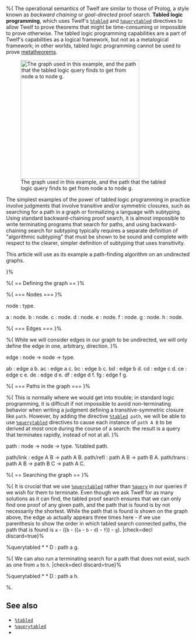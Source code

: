 %{ 
The operational semantics of Twelf are similar to those of Prolog, 
a style known as ''backward chaining'' or ''goal-directed'' proof 
search. '''Tabled logic programming''', which uses Twelf's 
<tt>[[%tabled]]</tt> and <tt>[[%querytabled]]</tt> directives to 
allow Twelf to prove theorems that might be time-consuming or 
impossible to prove otherwise. The tabled logic programming 
capabilities are a 
part of Twelf's capabilities as a logical framework, but not as a 
metalogical framework; in other worlds, tabled logic programming 
cannot be used to prove [[metatheorems]].

[[Image:Searchgraph-found.svg|thumb|right|325px|The graph used in this example, and the path that the tabled logic query finds to get from node a to node g.]] 

The simplest examples of the power of tabled logic programming in 
practice involve judgments that involve transitive and/or symmetric 
closures, such as searching for a path in a graph or formalizing a 
language with subtyping. Using standard backward-chaining proof search, 
it is almost impossible to write terminating programs that search for 
paths, and using backward-chaining search for subtyping typically 
requires a separate definition of "algorithmic subtyping" that must 
be shown to be sound and complete with respect to the clearer, simpler 
definition of subtyping that uses transitivity.

This article will use as its example a path-finding algorithm 
on an undirected graphs. 

}%

%{ == Defining the graph == }%

%{ === Nodes === }%

node : type.

a : node.
b : node.
c : node.
d : node.
e : node.
f : node.
g : node.
h : node.

%{ === Edges === }%

%{ While we will consider edges in our graph to be undirected, 
we will only define the edge in one, arbitrary, direction. }%

edge : node -> node -> type.

ab : edge a b.
ac : edge a c. 
bc : edge b c.
bd : edge b d.
cd : edge c d.
ce : edge c e.
de : edge d e.
df : edge d f.
fg : edge f g.

%{ === Paths in the graph === }%

%{
This is normally where we would get into trouble; in standard 
logic programming, it is difficult if not impossible to avoid 
non-terminating behavior when writing a judgment defining a 
transitive-symmetric closure like <tt>path</tt>. However, by 
adding the directive <tt>[[%tabled]] path</tt>, we will be able 
to use <tt>[[%querytabled]]</tt> directives to cause each instance 
of <tt>path A B</tt> to be derived at most once during the course 
of a search: the result is a query that terminates rapidly, 
instead of not at all.
}%

path : node -> node -> type.
%tabled path.

path/link : edge A B -> path A B.
path/refl : path A B -> path B A.
path/trans : path A B -> path B C -> path A C.

%{ == Searching the graph == }%

%{ 
It is crucial that we use <tt>[[%querytabled]]</tt> rather than 
<tt>[[%query]]</tt> in our queries if we wish for them to terminate. 
Even though we ask Twelf for as many solutions as it can find, the 
tabled proof search ensures that we can only find one proof of any 
given path, and the path that is found is by not necessarily the shortest.
While the path that is found is shown on the graph above, the edge <tt>ab</tt>
actually appears three times here - if we use parenthesis to show the order in which
tabled search connected paths, the path that is found is
<tt>a</tt> - ((<tt>b</tt> - ((<tt>a</tt> - <tt>b</tt> - <tt>d</tt>) - <tt>f</tt>)) 
- <tt>g</tt>).
|check=decl discard=true}%

%querytabled * * D : path a g.

%{
We can also run a terminating search for a path that does not exist, 
such as one from <tt>a</tt> to <tt>h</tt>.
|check=decl discard=true}%

%querytabled * * D : path a h.

%.

== See also ==

* <tt>[[%tabled]]</tt>
* <tt>[[%querytabled]]</tt>
* {{guide|chapter=5|section=31|title=Tabled Logic Programming}}